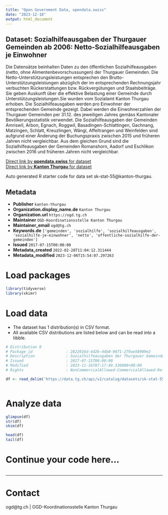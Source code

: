 ```yaml
---
title: "Open Government Data, opendata.swiss"
date: "2023-12-18"
output: html_document
---
```


## Dataset: Sozialhilfeausgaben der Thurgauer Gemeinden ab 2006: Netto-Sozialhilfeausgaben je Einwohner

Die Datensätze beinhalten Daten zu den öffentlichen Sozialhilfeausgaben (netto, ohne Alimentenbevorschussungen) der Thurgauer Gemeinden. Die Netto-Unterstützungsleistungen entsprechen den Brutto-Unterstützungsleistungen abzüglich der im entsprechenden Rechnungsjahr verbuchten Rückerstattungen bzw. Rückvergütungen und Staatsbeiträge. Sie geben Auskunft über die effektive Belastung einer Gemeinde durch Unterstützungsleistungen.Sie wurden vom
Sozialamt Kanton Thurgau erhoben. Die Sozialhilfeausgaben werden pro Einwohner
der entsprechenden Gemeinde gezeigt. Dabei werden die Einwohnerzahlen der
Thurgauer Gemeinden per 31.12. des jeweiligen Jahres gemäss Kantonaler
Bevölkerungsstatistik verwendet. Die Sozialhilfeausgaben der Gemeinden Amriswil,
Arbon, Egnach, Roggwil, Basadingen-Schlattingen, Gachnang, Matzingen, Schlatt,
Kreuzlingen, Wängi, Affeltrangen und Weinfelden sind aufgrund einer Änderung der
Buchungspraxis zwischen 2015 und früheren Jahren nicht vergleichbar. Aus dem gleichen Grund sind die Sozialhilfeausgaben der Gemeinden Romanshorn, Aadorf und Eschlikon zwischen 2016 und früheren Jahren nicht vergleichbar.

[Direct link by **opendata.swiss** for dataset](https://opendata.swiss/de/dataset/sozialhilfeausgaben-der-thurgauer-gemeinden-ab-2006-netto-sozialhilfeausgaben-je-einwohner)<br>
[Direct link by **Kanton Thurgau** for dataset](https://data.tg.ch/explore/dataset/sk-stat-55/)

Auto generated R starter code for data set sk-stat-55@kanton-thurgau.

## Metadata

- **Publisher** `kanton-thurgau`
- **Organization.display_name.de** `Kanton Thurgau`
- **Organization.url** `https://ogd.tg.ch`
- **Maintainer** `OGD-Koordinationsstelle Kanton Thurgau`
- **Maintainer_email** `ogd@tg.ch`
- **Keywords.de** `['gemeinden', 'sozialhilfe', 'sozialhilfeausgaben', 'sozialhilfe-je-einwohner', 'netto', 'offentliche-sozialhilfe-der-gemeinden']`
- **Issued** `2017-07-15T00:00:00`
- **Metadata_created** `2022-02-28T11:04:12.311444`
- **Metadata_modified** `2023-12-06T15:54:07.297263`


# Load packages

```r

library(tidyverse)
library(skimr)

```

# Load data

-   The dataset has 1 distribution(s) in CSV format.
-   All available CSV distributions are listed below and can be read into a tibble.

```r

# Distribution 0
# Package_id               : 2822016d-4d2b-44b0-9071-279ae58909e2
# Description              : Sozialhilfeausgaben der Thurgauer Gemeinden ab 2006: Netto-Sozialhilfeausgaben je Einwohner (csv)
# Issued                   : 2017-07-15T00:00:00
# Modified                 : 2023-11-16T07:17:49.536000+00:00
# Rights                   : NonCommercialAllowed-CommercialAllowed-ReferenceRequired

df <- read_delim('https://data.tg.ch/api/v2/catalog/datasets/sk-stat-55/exports/csv')



```

# Analyze data

```r

glimpse(df)
str(df)
skim(df)

head(df)
tail(df)

```

# Continue your code here...

```r

```

------------------------------------------------------------------------

# Contact

ogd@tg.ch | OGD-Koordinationsstelle Kanton Thurgau
